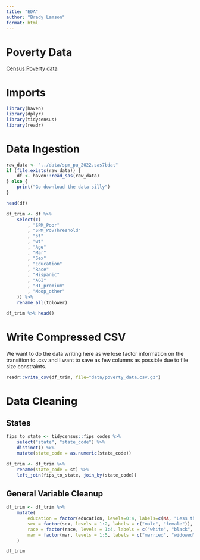```yaml
---
title: "EDA"
author: "Brady Lamson"
format: html
---
```


# Poverty Data

[Census Poverty data](https://www.census.gov/data/datasets/time-series/demo/supplemental-poverty-measure/acs-research-files.html)

# Imports

```r
library(haven)
library(dplyr)
library(tidycensus)
library(readr)
```

# Data Ingestion

```r
raw_data <- "../data/spm_pu_2022.sas7bdat"
if (file.exists(raw_data)) {
    df <- haven::read_sas(raw_data)
} else {
    print("Go download the data silly")
}
```

```r
head(df)
```

```r
df_trim <- df %>%
    select(c(
        , "SPM_Poor"
        , "SPM_PovThreshold"
        , "st"
        , "wt"
        , "Age"
        , "Mar"
        , "Sex"
        , "Education"
        , "Race"
        , "Hispanic"
        , "AGI"
        , "HI_premium"
        , "Moop_other"
    )) %>%
    rename_all(tolower)
```

```r
df_trim %>% head()
```

# Write Compressed CSV

We want to do the data writing here as we lose factor information on the transition to .csv and I want to save as few columns as possible due to file size constraints.

```r
readr::write_csv(df_trim, file="data/poverty_data.csv.gz")
```

# Data Cleaning

## States

```r
fips_to_state <- tidycensus::fips_codes %>%
    select("state", "state_code") %>%
    distinct() %>%
    mutate(state_code = as.numeric(state_code))

df_trim <- df_trim %>%
    rename(state_code = st) %>%
    left_join(fips_to_state, join_by(state_code))
```

## General Variable Cleanup

```r
df_trim <- df_trim %>%
    mutate(
        education = factor(education, levels=0:4, labels=c(NA, "Less than a HS degree", "HS degree", "Some college", "College degree")),
        sex = factor(sex, levels = 1:2, labels = c("male", "female")),
        race = factor(race, levels = 1:4, labels = c("white", "black", "asian", "other")),
        mar = factor(mar, levels = 1:5, labels = c("married", "widowed", "divorced", "separated", "never married"))
    )

```

```r
df_trim
```
